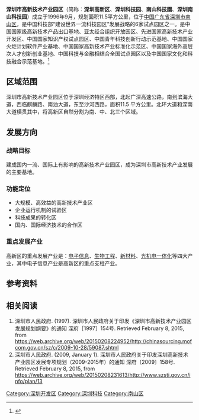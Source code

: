 {{Infobox settlement
|name                           = 深圳科技园
|official_name                  = 深圳市高新技术产业园区
|native_name                    = 
|other_name                     = 深圳高新区，南山科技园
|settlement_type                = 高新区
|image_skyline                  = 
|pushpin_map                    = Guangdong
|pushpin_label_position         = 
|pushpin_map_caption            = 深圳高新区在广东省的位置
|pushpin_mapsize                =
|subdivision_type               = 国家
|subdivision_name               = {{PRC}}
|subdivision_type1              = 省市
|subdivision_name1              = [[广东省|广东省]][[深圳市|深圳市]]
|subdivision_type3              = 
|subdivision_name3              = 
|governing_body                 = 
|government_footnotes           = 
|leader_title1                  = 
|leader_name1                   = 
|area_magnitude                 =
|unit_pref                      = <!--Enter: Imperial, if Imperial (metric) is desired-->
|area_footnotes                 =
|area_total_km2                 = 11.5
|area_land_km2                  = <!--See table @ Template:Infobox Settlement for details on automatic unit conversion-->
|area_water_km2                 =
|area_water_percent             =
|timezone                       = [[北京时间|北京时间]]
|utc_offset                     = +8
|latd=  22 |latm= 32 |latNS=N
|longd=113 |longm=56 |longEW=E
|elevation_footnotes            =  <!--for references: use<ref> </ref> tags-->
|postal_code_type               = [[邮政编码|邮政编码]]
|postal_code                    = 518057
|area_code                      = 755
|un_locode                      = CNSZX
|footnotes                      = 
}}
'''深圳市高新技术产业园区'''（简称：'''深圳高新区'''、'''深圳科技园'''、'''南山科技園'''、'''深圳南山科技园'''）成立于1996年9月，规划面积11.5平方公里，位于[[中国|中国]][[广东省|广东省]][[深圳市|深圳市]][[南山区|南山区]]，是中国科技部“建设世界一流科技园区”发展战略的6家试点园区之一。是中国国家级高新技术产品出口基地、亚太经合组织开放园区、先进国家高新技术产业开发区、中国国家知识产权试点园区、中国青年科技创新行动示范基地、中国国家火炬计划软件产业基地、中国国家高新技术产业标准化示范区、中国国家海外高层次人才创新创业基地、中国科技与金融相结合全国试点园区以及中国国家文化和科技融合示范基地。<ref name=“发展报告2011”>{{Cite | title = 深圳高新区发展报告2011 | author = 2012深圳高新区发展报告编委会 | date = 2012年 | accessdate = 2015-02-08 | url = http://www.ship.gov.cn/doc/深圳高新区发展报告2011.pdf | language = zh-hans }}{{dead link|date=2018年3月 |bot=InternetArchiveBot |fix-attempted=yes }} </ref>

== 区域范围 ==
深圳市高新技术产业园区位于深圳经济特区西部，北起广深高速公路，南到滨海大道，西临麒麟路、南油大道，东至沙河西路，面积11.5 平方公里。北环大道和深南大道横贯其中，将高新区自然分割为南、中、北三个区域。

== 发展方向 ==
=== 战略目标 ===
建成国内一流、国际上有影响的高新技术产业园区，成为深圳市高新技术产业发展的主要基地。

=== 功能定位 ===
*大规模、高效益的高新技术产业区
*企业运行机制的试验区
*科技成果的转化区
*国内、国际经济技术的合作区

=== 重点发展产业 ===
高新区的重点发展产业是：[[电子信息|电子信息]]、[[生物工程|生物工程]]、[[新材料|新材料]]、[[光机电一体化|光机电一体化]]等四大产业，其中电子信息产业是高新区的重点支柱产业。

== 参考资料 ==
<references />

== 相关阅读 ==
#深圳市人民政府. (1997). 深圳市人民政府关于印发《深圳市高新技术产业园区发展规划纲要》的通知 深府［1997］154号. Retrieved February 8, 2015, from https://web.archive.org/web/20150208224952/http://chinasourcing.mofcom.gov.cn/sz/c/2009-10-28/59087.shtml
#深圳市人民政府. (2009, January 1). 深圳市人民政府关于印发深圳高新技术产业园区发展专项规划（2009-2015年）的通知 深府〔2009〕158号. Retrieved February 8, 2015, from https://web.archive.org/web/20150208231613/http://www.szsti.gov.cn/info/plan/13

[[Category:深圳开发区|Category:深圳开发区]]
[[Category:深圳科技|Category:深圳科技]]
[[Category:南山区|Category:南山区]]